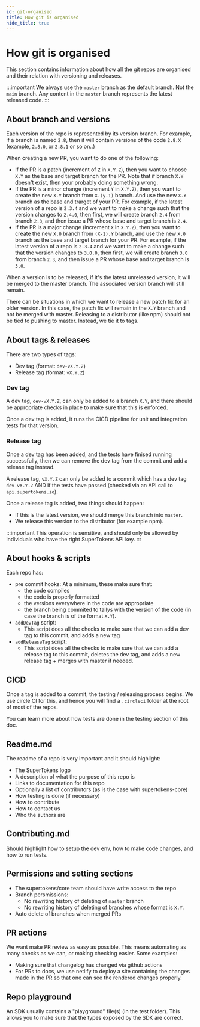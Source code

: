 ```yaml
---
id: git-organised
title: How git is organised
hide_title: true
---
```


# How git is organised

This section contains information about how all the git repos are organised and their relation with versioning and releases.

:::important
We always use the `master` branch as the default branch. Not the `main` branch. Any content in the `master` branch represents the latest released code.
:::

## About branch and versions

Each version of the repo is represented by its version branch. For example, if a branch is named `2.8`, then it will contain versions of the code `2.8.X` (example, `2.8.0`, or `2.8.1` or so on..)

When creating a new PR, you want to do one of the following:
- If the PR is a patch (increment of `Z` in `X.Y.Z`), then you want to choose `X.Y` as the base and target branch for the PR. Note that if branch `X.Y` doesn't exist, then your probably doing something wrong.
- If the PR is a minor change (increment `Y` in `X.Y.Z`), then you want to create the new `X.Y` branch from `X.(y-1)` branch. And use the new `X.Y` branch as the base and trarget of your PR. For example, if the latest version of a repo is `2.3.4` and we want to make a change such that the version changes to `2.4.0`, then first, we will create branch `2.4` from  branch `2.3`, and then issue a PR whose base and target branch is `2.4`.
- If the PR is a major change (increment `X` in `X.Y.Z`), then you want to create the new `X.0` branch from `(X-1).Y` branch, and use the new `X.0` branch as the base and target branch for your PR. For example, if the latest version of a repo is `2.3.4` and we want to make a change such that the version changes to `3.0.0`, then first, we will create branch `3.0` from  branch `2.3`, and then issue a PR whose base and target branch is `3.0`.

When a version is to be released, if it's the latest unreleased version, it will be merged to the master branch. The associated version branch will still remain.

There can be situations in which we want to release a new patch fix for an older version. In this case, the patch fix will remain in the `X.Y` branch and not be merged with master. Releasing to a distributor (like npm) should not be tied to pushing to master. Instead, we tie it to tags.

## About tags & releases
There are two types of tags:
- Dev tag (format: `dev-vX.Y.Z`)
- Release tag (format: `vX.Y.Z`)

### Dev tag
A dev tag, `dev-vX.Y.Z`, can only be added to a branch `X.Y`, and there should be appropriate checks in place to make sure that this is enforced.

Once a dev tag is added, it runs the CICD pipeline for unit and integration tests for that version.

### Release tag
Once a dev tag has been added, and the tests have finised running successfully, then we can remove the dev tag from the commit and add a release tag instead.

A release tag, `vX.Y.Z` can only be added to a commit which has a dev tag `dev-vX.Y.Z` AND if the tests have passed (checked via an API call to `api.supertokens.io`).

Once a release tag is added, two things should happen:
- If this is the latest version, we should merge this branch into `master`.
- We release this version to the distributor (for example npm).

:::important
This operation is sensitive, and should only be allowed by individuals who have the right SuperTokens API key.
:::

## About hooks & scripts
Each repo has:
- pre commit hooks: At a minimum, these make sure that:
   - the code compiles
   - the code is properly formatted
   - the versions everywhere in the code are appropriate
   - the branch being commited to tallys with the version of the code (in case the branch is of the format `X.Y`).
- `addDevTag` script:
   - This script does all the checks to make sure that we can add a dev tag to this commit, and adds a new tag
- `addReleaseTag` script:
   - This script does all the checks to make sure that we can add a release tag to this commit, deletes the dev tag, and adds a new release tag + merges with master if needed.

## CICD
Once a tag is added to a commit, the testing / releasing process begins. We use circle CI for this, and hence you will find a `.circleci` folder at the root of most of the repos.

You can learn more about how tests are done in the testing section of this doc.

## Readme.md

The readme of a repo is very important and it should highlight:
- The SuperTokens logo
- A description of what the purpose of this repo is
- Links to documentation for this repo
- Optionally a list of contributors (as is the case with supertokens-core)
- How testing is done (if necessary)
- How to contribute 
- How to contact us
- Who the authors are

## Contributing.md

Should highlight how to setup the dev env, how to make code changes, and how to run tests.

## Permissions and setting sections

- The supertokens/core team should have write access to the repo
- Branch persmissions:
   - No rewriting history of deleting of `master` branch
   - No rewriting history of deleting of branches whose format is `X.Y`.
- Auto delete of branches when merged PRs

## PR actions

We want make PR review as easy as possible. This means automating as many checks as we can, or making checking easier. Some examples:
- Making sure that changelog has changed via github actions
- For PRs to docs, we use netlify to deploy a site containing the changes made in the PR so that one can see the rendered changes properly.

## Repo playground
An SDK usually contains a "playground" file(s) (in the test folder). This allows you to make sure that the types exposed by the SDK are correct.